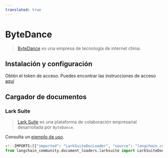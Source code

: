 ```yaml
---
translated: true
---
```


# ByteDance

>[ByteDance](https://bytedance.com/) es una empresa de tecnología de internet china.

## Instalación y configuración

Obtén el token de acceso.
Puedes encontrar las instrucciones de acceso [aquí](https://open.larksuite.com/document)

## Cargador de documentos

### Lark Suite

>[Lark Suite](https://www.larksuite.com/) es una plataforma de colaboración empresarial
> desarrollada por `ByteDance`.

Consulta un [ejemplo de uso](/docs/integrations/document_loaders/larksuite).

```python
<!--IMPORTS:[{"imported": "LarkSuiteDocLoader", "source": "langchain_community.document_loaders.larksuite", "docs": "https://api.python.langchain.com/en/latest/document_loaders/langchain_community.document_loaders.larksuite.LarkSuiteDocLoader.html", "title": "ByteDance"}]-->
from langchain_community.document_loaders.larksuite import LarkSuiteDocLoader
```
